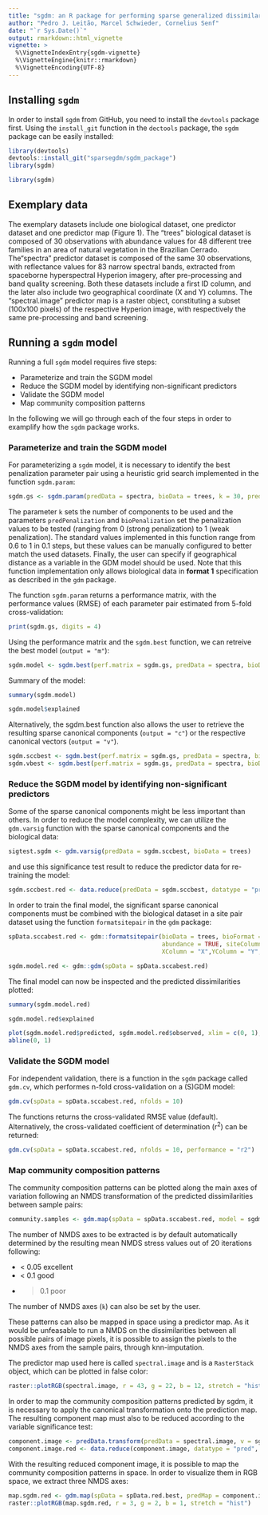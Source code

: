 ```yaml
---
title: "sgdm: an R package for performing sparse generalized dissimilarity modeling including tools for gdm"
author: "Pedro J. Leitão, Marcel Schwieder, Cornelius Senf"
date: "`r Sys.Date()`"
output: rmarkdown::html_vignette
vignette: >
  %\VignetteIndexEntry{sgdm-vignette}
  %\VignetteEngine{knitr::rmarkdown}
  %\VignetteEncoding{UTF-8}
---
```


## Installing `sgdm`

In order to install `sgdm` from GitHub, you need to install the `devtools` package first. Using the `install_git` function in the `dectools` package, the `sgdm` package can be easily installed:

```r
library(devtools)
devtools::install_git("sparsegdm/sgdm_package")
library(sgdm)
```

```r
library(sgdm)
```

## Exemplary data

The exemplary datasets include one biological dataset, one predictor dataset and one predictor map (Figure 1). The “trees” biological dataset is composed of 30 observations with abundance values for 48 different tree families in an area of natural vegetation in the Brazilian Cerrado. The“spectra” predictor dataset is composed of the same 30 observations, with reflectance values for 83 narrow spectral bands, extracted from spaceborne hyperspectral Hyperion imagery, after pre-processing and band quality screening. Both these datasets include a first ID column, and the later also include two geographical coordinate (X and Y) columns. The “spectral.image” predictor map is a raster object, constituting a subset (100x100 pixels) of the respective Hyperion image, with respectively the same pre-processing and band screening.

## Running a `sgdm` model

Running a full `sgdm` model requires five steps:

- Parameterize and train the SGDM model
- Reduce the SGDM model by identifying non-significant predictors
- Validate the SGDM model
- Map community composition patterns

In the following we will go through each of the four steps in order to examplify how the `sgdm` package works.

### Parameterize and train the SGDM model

For parameterizing a `sgdm` model, it is necessary to identify the best penalization parameter pair using a heuristic grid search implemented in the function `sgdm.param`:

```r
sgdm.gs <- sgdm.param(predData = spectra, bioData = trees, k = 30, predPenalization = seq(0.6, 1, 0.1), bioPenalization = seq(0.6, 1, 0.1), geo = F)
```

The parameter `k` sets the number of components to be used and the parameters `predPenalization` and `bioPenalization` set the penalization values to be tested (ranging from 0 (strong penalization) to 1 (weak penalization). The standard values implemented in this function range from 0.6 to 1 in 0.1 steps, but these values can be manually configured to better match the used datasets. Finally, the user can specify if geographical distance as a variable in the GDM model should be used. Note that this function implementation only allows biological data in **format 1** specification as described in the `gdm` package.

The function `sgdm.param` returns a performance matrix, with the performance values (RMSE) of each parameter pair estimated from 5-fold cross-validation:

```r
print(sgdm.gs, digits = 4)
```

Using the performance matrix and the `sgdm.best` function, we can retreive the best model (`output = "m"`):

```r
sgdm.model <- sgdm.best(perf.matrix = sgdm.gs, predData = spectra, bioData = trees, output = "m", k = 30)
```

Summary of the model:

```r
summary(sgdm.model)

sgdm.model$explained
```

Alternatively, the sgdm.best function also allows the user to retrieve the resulting sparse canonical components (`output = "c"`) or the respective canonical vectors (`output = "v"`).

```r
sgdm.sccbest <- sgdm.best(perf.matrix = sgdm.gs, predData = spectra, bioData = trees, output = "c", k = 30)
sgdm.vbest <- sgdm.best(perf.matrix = sgdm.gs, predData = spectra, bioData = trees, output = "v", k = 30)
```

### Reduce the SGDM model by identifying non-significant predictors

Some of the sparse canonical components might be less important than others. In order to reduce the model complexity, we can utilize the `gdm.varsig` function with the sparse canonical components and the biological data:

```r
sigtest.sgdm <- gdm.varsig(predData = sgdm.sccbest, bioData = trees)
```

and use this significance test result to reduce the predictor data for re-training the model:

```r
sgdm.sccbest.red <- data.reduce(predData = sgdm.sccbest, datatype = "pred", sigtest = sigtest.sgdm)
```

In order to train the final model, the significant sparse canonical components must be combined with the biological dataset in a site pair dataset using the function `formatsitepair` in the `gdm` package:

```r
spData.sccabest.red <- gdm::formatsitepair(bioData = trees, bioFormat = 1, dist = "bray",
                                           abundance = TRUE, siteColumn = "Plot_ID", 
                                           XColumn = "X",YColumn = "Y", redData = sgdm.sccbest.red)

sgdm.model.red <- gdm::gdm(spData = spData.sccabest.red)
```

The final model can now be inspected and the predicted dissimilarities plotted:

```r
summary(sgdm.model.red)

sgdm.model.red$explained

plot(sgdm.model.red$predicted, sgdm.model.red$observed, xlim = c(0, 1), ylim = c(0, 1))
abline(0, 1)
```

### Validate the SGDM model

For independent validation, there is a function in the `sgdm` package called `gdm.cv`, which performes n-fold cross-validation on a (S)GDM model:

```r
gdm.cv(spData = spData.sccabest.red, nfolds = 10)
```

The functions returns the cross-validated RMSE value (default). Alternatively, the cross-validated coefficient of determination (r$^2$) can be returned:

```r
gdm.cv(spData = spData.sccabest.red, nfolds = 10, performance = "r2")
```

### Map community composition patterns

The community composition patterns can be plotted along the main axes of variation following an NMDS transformation of the predicted dissimilarities between sample pairs:

```r
community.samples <- gdm.map(spData = spData.sccabest.red, model = sgdm.model.red, k = 0, t = 0.1)
```

The number of NMDS axes to be extracted is by default automatically determined by the resulting mean NMDS stress values out of 20 iterations following:

- < 0.05 excellent
- < 0.1  good
- > 0.1  poor

The number of NMDS axes (`k`) can also be set by the user.

These patterns can also be mapped in space using a predictor map. As it would be unfeasable to run a NMDS on the dissimilarities between all possible pairs of image pixels, it is possible to assign the pixels to the NMDS axes from the sample pairs, through knn-imputation.

The predictor map used here is called `spectral.image` and is a `RasterStack` object, which can be plotted in false color:

```r
raster::plotRGB(spectral.image, r = 43, g = 22, b = 12, stretch = "hist")
```

In order to map the community composition patterns predicted by sgdm, it is necessary to apply the canonical transformation onto the prediction map. The resulting component map must also to be reduced according to the variable significance test:

```r
component.image <- predData.transform(predData = spectral.image, v = sgdm.vbest)
component.image.red <- data.reduce(component.image, datatype = "pred", sigtest = sigtest.sgdm)
```

With the resulting reduced component image, it is possible to map the community composition patterns in space. In order to visualize them in RGB space, we extract three NMDS axes:

```r
map.sgdm.red <- gdm.map(spData = spData.red.best, predMap = component.image.red, model = sgdm.red.model, k = 3)
raster::plotRGB(map.sgdm.red, r = 3, g = 2, b = 1, stretch = "hist")
```

